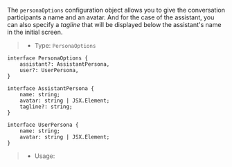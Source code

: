 The `personaOptions` configuration object allows you to give the conversation participants a name and an avatar.
And for the case of the assistant, you can also specify a _tagline_ that will be displayed below the assistant's name in the
initial screen.

> * Type: `PersonaOptions`

```tsx
interface PersonaOptions {
    assistant?: AssistantPersona,
    user?: UserPersona,
}

interface AssistantPersona {
    name: string;
    avatar: string | JSX.Element;
    tagline?: string;
}

interface UserPersona {
    name: string;
    avatar: string | JSX.Element;
}
```

> * Usage:
